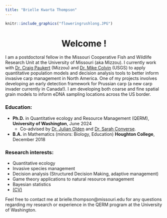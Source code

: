 ```yaml
---
title: "Brielle Kwarta Thompson"
---
```


```r
knitr::include_graphics("floweringrushlong.JPG")
```

<center>
# Welcome !
</center>

I am a postdoctoral fellow in the Missouri Cooperative Fish and Wildlife Research Unit at the University of Missouri (aka Mizzou). I currently work with [Dr. Craig Paukert](http://www.riverstudies.com/) (Mizzou) and [Dr. Mike Colvin](https://www.usgs.gov/staff-profiles/mike-colvin) (USGS) to apply quantitative population models and decision analysis tools to better inform invasive carp management in North America. One of my projects involves developing an early detection framework for Prussian carp (a new carp invader currently in Canada!). I am developing both coarse and fine spatial grain models to inform eDNA sampling locations across the US border. 

### Education:
* **Ph.D.** in Quantitative ecology and Resource Management (QERM), **University of Washington**, June 2024
  + Co-advised by [Dr. Julian Olden](http://depts.washington.edu/oldenlab/) and [Dr. Sarah Converse](http://depts.washington.edu/qcons/).
* **B.A.** in Mathematics (minors: Biology, Education) **Houghton College**, December 2018

### Research interests:
* Quantitative ecology
* Invasive species management
* Decision analysis (Structured Decision Making, adaptive management)
* Game theory applications to natural resource management
* Bayesian statistics
* [(CV)](BrielleKThompson_CV_2025.pdf) 

Feel free to contact me at brielle.thompson@missouri.edu for any questions regarding my research or experience in the QERM program at the University of Washington.
